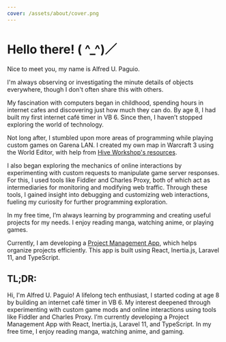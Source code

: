 ```yaml
---
cover: /assets/about/cover.png
---
```

# Hello there! ( ^\_^)／

Nice to meet you, my name is Alfred U. Paguio.

I'm always observing or investigating the minute details of objects everywhere, though I don't often share this with others.

My fascination with computers began in childhood, spending hours in internet cafes and discovering just how much they can do. By age 8, I had built my first internet café timer in VB 6. Since then, I haven’t stopped exploring the world of technology.

Not long after, I stumbled upon more areas of programming while playing custom games on Garena LAN. I created my own map in Warcraft 3 using the World Editor, with help from [Hive Workshop's resources](https://www.hiveworkshop.com/).

I also began exploring the mechanics of online interactions by experimenting with custom requests to manipulate game server responses. For this, I used tools like Fiddler and Charles Proxy, both of which act as intermediaries for monitoring and modifying web traffic. Through these tools, I gained insight into debugging and customizing web interactions, fueling my curiosity for further programming exploration.

In my free time, I’m always learning by programming and creating useful projects for my needs. I enjoy reading manga, watching anime, or playing games.

Currently, I am developing a [Project Management App](https://github.com/AlfredPaguio/Project-Management-App), which helps organize projects efficiently. This app is built using React, Inertia.js, Laravel 11, and TypeScript.



## TL;DR:

Hi, I'm Alfred U. Paguio! A lifelong tech enthusiast, I started coding at age 8 by building an internet café timer in VB 6. My interest deepened through experimenting with custom game mods and online interactions using tools like Fiddler and Charles Proxy. I’m currently developing a Project Management App with React, Inertia.js, Laravel 11, and TypeScript. In my free time, I enjoy reading manga, watching anime, and gaming.
